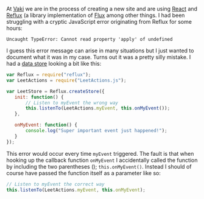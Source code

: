 
<Post title="Fix for “Cannot read property apply of undefined” using Reflux" date="January 22, 2015">

At [Vaki][0] we are in the process of creating a new site and are using [React][1] and [Reflux][2]
(a library implementation of [Flux][3] among other things. I had been struggling with a cryptic
JavaScript error originating from Reflux for some hours:

```
Uncaught TypeError: Cannot read property 'apply' of undefined
```

I guess this error message can arise in many situations but I just wanted to document what it was
in my case. Turns out it was a pretty silly mistake. I had a [data store][4] looking a bit like
this:



```javascript
var Reflux = require("reflux");
var LeetActions = require("LeetActions.js");

var LeetStore = Reflux.createStore({
   init: function() {
       // Listen to myEvent the wrong way
       this.listenTo(LeetActions.myEvent, this.onMyEvent());
   },

   onMyEvent: function() {
       console.log("Super important event just happened!");
   }
});
```

This error would occur every time `myEvent` triggered. The fault is that when hooking up the
callback function `onMyEvent` I accidentally called the function by including the two parentheses
(); `this.onMyEvent()`. Instead I should of course have passed the function itself as a parameter
like so:

```javascript
// Listen to myEvent the correct way
this.listenTo(LeetActions.myEvent, this.onMyEvent);
```


[0]: http://vaki.is/
[1]: http://facebook.github.io/react/
[2]: https://github.com/spoike/refluxjs
[3]: https://facebook.github.io/flux/docs/overview.html#content
[4]: https://github.com/spoike/refluxjs#creating-data-stores

</Post>